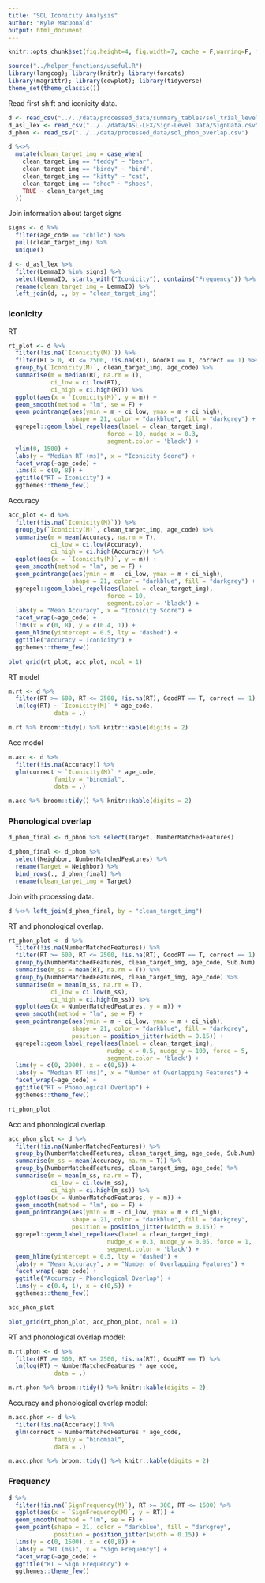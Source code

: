 ```yaml
---
title: "SOL Iconicity Analysis"
author: "Kyle MacDonald"
output: html_document
---
```


```r
knitr::opts_chunk$set(fig.height=4, fig.width=7, cache = F,warning=F, message=F)
```

```r
source("../helper_functions/useful.R")
library(langcog); library(knitr); library(forcats)
library(magrittr); library(cowplot); library(tidyverse) 
theme_set(theme_classic())
```

Read first shift and iconicity data.

```r
d <- read_csv("../../data/processed_data/summary_tables/sol_trial_level_df.csv")
d_asl_lex <- read_csv("../../data/ASL-LEX/Sign-Level Data/SignData.csv")
d_phon <- read_csv("../../data/processed_data/sol_phon_overlap.csv")
```

```r
d %<>% 
  mutate(clean_target_img = case_when(
    clean_target_img == "teddy" ~ "bear",
    clean_target_img == "birdy" ~ "bird",
    clean_target_img == "kitty" ~ "cat",
    clean_target_img == "shoe" ~ "shoes",
    TRUE ~ clean_target_img
  ))
```

Join information about target signs

```r
signs <- d %>% 
  filter(age_code == "child") %>% 
  pull(clean_target_img) %>% 
  unique()
```

```r
d <- d_asl_lex %>% 
  filter(LemmaID %in% signs) %>% 
  select(LemmaID, starts_with("Iconicity"), contains("Frequency")) %>% 
  rename(clean_target_img = LemmaID) %>% 
  left_join(d, ., by = "clean_target_img")
```

### Iconicity 

RT

```r
rt_plot <- d %>% 
  filter(!is.na(`Iconicity(M)`)) %>% 
  filter(RT > 0, RT <= 2500, !is.na(RT), GoodRT == T, correct == 1) %>% 
  group_by(`Iconicity(M)`, clean_target_img, age_code) %>%
  summarise(m = median(RT, na.rm = T),
            ci_low = ci.low(RT),
            ci_high = ci.high(RT)) %>% 
  ggplot(aes(x = `Iconicity(M)`, y = m)) + 
  geom_smooth(method = "lm", se = F) +
  geom_pointrange(aes(ymin = m - ci_low, ymax = m + ci_high),
                  shape = 21, color = "darkblue", fill = "darkgrey") +
  ggrepel::geom_label_repel(aes(label = clean_target_img),
                            force = 10, nudge_x = 0.3,
                            segment.color = 'black') +
  ylim(0, 1500) +
  labs(y = "Median RT (ms)", x = "Iconicity Score") +
  facet_wrap(~age_code) +
  lims(x = c(0, 8)) +
  ggtitle("RT ~ Iconicity") +
  ggthemes::theme_few()
```

Accuracy

```r
acc_plot <- d %>% 
  filter(!is.na(`Iconicity(M)`)) %>% 
  group_by(`Iconicity(M)`, clean_target_img, age_code) %>%
  summarise(m = mean(Accuracy, na.rm = T),
            ci_low = ci.low(Accuracy),
            ci_high = ci.high(Accuracy)) %>% 
  ggplot(aes(x = `Iconicity(M)`, y = m)) + 
  geom_smooth(method = "lm", se = F) +
  geom_pointrange(aes(ymin = m - ci_low, ymax = m + ci_high),
                  shape = 21, color = "darkblue", fill = "darkgrey") +
  ggrepel::geom_label_repel(aes(label = clean_target_img),
                            force = 10,
                            segment.color = 'black') +
  labs(y = "Mean Accuracy", x = "Iconicity Score") +
  facet_wrap(~age_code) +
  lims(x = c(0, 8), y = c(0.4, 1)) +
  geom_hline(yintercept = 0.5, lty = "dashed") +
  ggtitle("Accuracy ~ Iconicity") +
  ggthemes::theme_few()
```

```r
plot_grid(rt_plot, acc_plot, ncol = 1)
```

RT model

```r
m.rt <- d %>% 
  filter(RT >= 600, RT <= 2500, !is.na(RT), GoodRT == T, correct == 1) %>%
  lm(log(RT) ~ `Iconicity(M)` * age_code,
             data = .)

m.rt %>% broom::tidy() %>% knitr::kable(digits = 2)
```

Acc model

```r
m.acc <- d %>% 
  filter(!is.na(Accuracy)) %>%
  glm(correct ~ `Iconicity(M)` * age_code,
             family = "binomial",
             data = .)

m.acc %>% broom::tidy() %>% knitr::kable(digits = 2)
```

### Phonological overlap 

```r
d_phon_final <- d_phon %>% select(Target, NumberMatchedFeatures) 

d_phon_final <- d_phon %>% 
  select(Neighbor, NumberMatchedFeatures) %>% 
  rename(Target = Neighbor) %>% 
  bind_rows(., d_phon_final) %>% 
  rename(clean_target_img = Target)
```

Join with processing data.

```r
d %<>% left_join(d_phon_final, by = "clean_target_img")
```

RT and phonological overlap.

```r
rt_phon_plot <- d %>% 
  filter(!is.na(NumberMatchedFeatures)) %>% 
  filter(RT >= 600, RT <= 2500, !is.na(RT), GoodRT == T, correct == 1) %>% 
  group_by(NumberMatchedFeatures, clean_target_img, age_code, Sub.Num) %>%
  summarise(m_ss = mean(RT, na.rm = T)) %>% 
  group_by(NumberMatchedFeatures, clean_target_img, age_code) %>%
  summarise(m = mean(m_ss, na.rm = T),
            ci_low = ci.low(m_ss),
            ci_high = ci.high(m_ss)) %>% 
  ggplot(aes(x = NumberMatchedFeatures, y = m)) + 
  geom_smooth(method = "lm", se = F) +
  geom_pointrange(aes(ymin = m - ci_low, ymax = m + ci_high), 
                  shape = 21, color = "darkblue", fill = "darkgrey",
                  position = position_jitter(width = 0.15)) +
  ggrepel::geom_label_repel(aes(label = clean_target_img),
                            nudge_x = 0.5, nudge_y = 100, force = 5,
                            segment.color = 'black') +
  lims(y = c(0, 2000), x = c(0,5)) +
  labs(y = "Median RT (ms)", x = "Number of Overlapping Features") +
  facet_wrap(~age_code) +
  ggtitle("RT ~ Phonological Overlap") +
  ggthemes::theme_few()

rt_phon_plot
```

Acc and phonological overlap.

```r
acc_phon_plot <- d %>% 
  filter(!is.na(NumberMatchedFeatures)) %>% 
  group_by(NumberMatchedFeatures, clean_target_img, age_code, Sub.Num) %>%
  summarise(m_ss = mean(Accuracy, na.rm = T)) %>% 
  group_by(NumberMatchedFeatures, clean_target_img, age_code) %>%
  summarise(m = mean(m_ss, na.rm = T),
            ci_low = ci.low(m_ss),
            ci_high = ci.high(m_ss)) %>% 
  ggplot(aes(x = NumberMatchedFeatures, y = m)) +
  geom_smooth(method = "lm", se = F) +
  geom_pointrange(aes(ymin = m - ci_low, ymax = m + ci_high), 
                  shape = 21, color = "darkblue", fill = "darkgrey",
                  position = position_jitter(width = 0.15)) +
  ggrepel::geom_label_repel(aes(label = clean_target_img),
                            nudge_x = 0.3, nudge_y = 0.05, force = 1,
                            segment.color = 'black') +
  geom_hline(yintercept = 0.5, lty = "dashed") +
  labs(y = "Mean Accuracy", x = "Number of Overlapping Features") +
  facet_wrap(~age_code) +
  ggtitle("Accuracy ~ Phonological Overlap") +
  lims(y = c(0.4, 1), x = c(0,5)) +
  ggthemes::theme_few()

acc_phon_plot
```

```r
plot_grid(rt_phon_plot, acc_phon_plot, ncol = 1)
```

RT and phonological overlap model:

```r
m.rt.phon <- d %>% 
  filter(RT >= 600, RT <= 2500, !is.na(RT), GoodRT == T) %>%
  lm(log(RT) ~ NumberMatchedFeatures * age_code, 
             data = .)

m.rt.phon %>% broom::tidy() %>% knitr::kable(digits = 2)
```

Accuracy and phonological overlap model:

```r
m.acc.phon <- d %>% 
  filter(!is.na(Accuracy)) %>%
  glm(correct ~ NumberMatchedFeatures * age_code, 
             family = "binomial",
             data = .)

m.acc.phon %>% broom::tidy() %>% knitr::kable(digits = 2)
```

### Frequency

```r
d %>% 
  filter(!is.na(`SignFrequency(M)`), RT >= 300, RT <= 1500) %>% 
  ggplot(aes(x = `SignFrequency(M)`, y = RT)) + 
  geom_smooth(method = "lm", se = F) +
  geom_point(shape = 21, color = "darkblue", fill = "darkgrey",
             position = position_jitter(width = 0.15)) +
  lims(y = c(0, 1500), x = c(0,8)) +
  labs(y = "RT (ms)", x = "Sign Frequency") +
  facet_wrap(~age_code) +
  ggtitle("RT ~ Sign Frequency") +
  ggthemes::theme_few()
```

